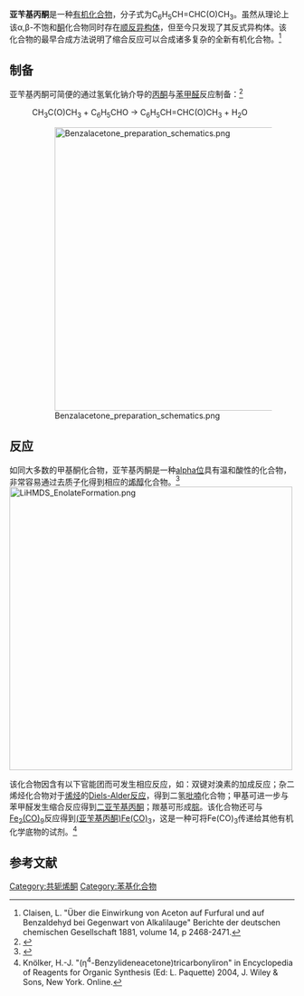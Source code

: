 {{chembox
| Watchedfields = changed
| verifiedrevid = 459955431
|   Name = 亚苄基丙酮
|   ImageFile = Benzylideneacetone-2D-skeletal.png
|   ImageFile1 = Benzylideneacetone-3D-balls.png
|   IUPACName = 4-Phenyl-3-buten-2-one
|   OtherNames = Benzalacetone<br />Benzylideneacetone<br />Methyl styryl ketone<br />Benzylidene acetone
| Section1 = {{Chembox Identifiers
| ChEBI_Ref = {{ebicite|correct|EBI}}
| ChEBI = 217301
| SMILES = CC(=O)/C=C/c1ccccc1
| ChemSpiderID_Ref = {{chemspidercite|correct|chemspider}}
| ChEMBL_Ref = {{ebicite|correct|EBI}}
| ChEMBL = 73639
| ChemSpiderID = 21106584
| InChI = 1/C10H10O/c1-9(11)7-8-10-5-3-2-4-6-10/h2-8H,1H3/b8-7+
| InChIKey = BWHOZHOGCMHOBV-BQYQJAHWBQ
| StdInChI_Ref = {{stdinchicite|correct|chemspider}}
| StdInChI = 1S/C10H10O/c1-9(11)7-8-10-5-3-2-4-6-10/h2-8H,1H3/b8-7+
| StdInChIKey_Ref = {{stdinchicite|correct|chemspider}}
| StdInChIKey = BWHOZHOGCMHOBV-BQYQJAHWSA-N
| CASNo_Ref = {{cascite|correct|CAS}}
| CASNo = 122-57-6
| CASNo1_Ref = {{cascite|correct|??}}
| CASNo1 = 1896-62-4
| CASNo1_Comment = (反式)
| PubChem1 = 637759
| PubChem = 11147801
| PubChem_Comment = (顺式) 
| PubChem1_Comment = (反式) 
| EC_number = 204-555-1
| EC_number_Comment = (反式)
| UNII = 3M64PY48B9
| UNII_Comment = (顺式)
| UNII1 = B03X40BMT5
| UNII1_Comment = (反式)
| RTECS = EN0330000
  }}
| Section2 = {{Chembox Properties
|   Formula = C<sub>10</sub>H<sub>10</sub>O
|   MolarMass = 146.19 g/mol
|   Appearance = 黄白色固体
|   Density = 1.008 g/cm<sup>3</sup>
|   Solubility = 1.3 g/L
|   Solvent = 其他溶剂
|   SolubleOther = 非极性溶剂
|   MeltingPt = 39–42 °C
|   BoilingPt = 260–262 °C
  }}<!--

|-
 -->
| Section3 = {{Chembox Structure
|   CrystalStruct =
|   Dipole =
  }}
| Section7 = {{Chembox Hazards
|   ExternalMSDS =
|   MainHazards = 刺激性
|   FlashPt = 116 °C
|   RPhrases = 36/37/38-43
|   SPhrases = 22-26-36/37
  }}
| Section8 = {{Chembox Related
|   OtherCpds = [[二亚苄基丙酮|二亚苄基丙酮]]<br />[[肉桂醛|肉桂醛]]
  }}
}}

'''亚苄基丙酮'''是一种[[有机化合物|有机化合物]]，分子式为C<sub>6</sub>H<sub>5</sub>CH=CHC(O)CH<sub>3</sub>。虽然从理论上该α,β-不饱和[[酮|酮]]化合物同时存在[[顺反异构|顺反异构体]]，但至今只发现了其反式异构体。该化合物的最早合成方法说明了缩合反应可以合成诸多复杂的全新有机化合物。<ref>Claisen, L. "Über die Einwirkung von Aceton auf Furfural und auf Benzaldehyd bei Gegenwart von Alkalilauge" Berichte der deutschen chemischen Gesellschaft 1881, volume 14, p 2468-2471.</ref>

== 制备 ==
亚苄基丙酮可简便的通过氢氧化钠介导的[[丙酮|丙酮]]与[[苯甲醛|苯甲醛]]反应制备：<ref>{{OrgSynth | author = Drake, N. L.; Allen, Jr. P. | title = Benzalacetone | collvol = 1 | collvolpages = 77 | prep = cv1p0077}}</ref>
:CH<sub>3</sub>C(O)CH<sub>3</sub>  +  C<sub>6</sub>H<sub>5</sub>CHO  →  C<sub>6</sub>H<sub>5</sub>CH=CHC(O)CH<sub>3</sub>  +  H<sub>2</sub>O
:[[File:Benzalacetone_preparation_schematics.png|500px]]

== 反应 ==
如同大多数的甲基酮化合物，亚苄基丙酮是一种[[α-碳原子|alpha位]]具有温和酸性的化合物，非常容易通过去质子化得到相应的[[烯醇|烯醇]]化合物。<ref name=Danheiser1996>{{OrgSynth
    |author=Danheiser, R. L.; Miller, R. F.; Brisbois, R. G. 
    |year=1990
    |title=Detrifluoroacetylative Diazo Group Transfer: (''E'')-1-Diazo-4-phenyl-3-buten-2-one    
    |volume=73
    |pages=134
    |collvol=9
    |collvolpages=197
    |prep=CV9P0197}}</ref>
[[File:LiHMDS_EnolateFormation.png|500px]]

该化合物因含有以下官能团而可发生相应反应，如：双键对溴素的加成反应；杂二烯烃化合物对于[[烯烃|烯烃]]的[[Diels-Alder反应|Diels-Alder反应]]，得到二氢[[吡喃|吡喃]]化合物；甲基可进一步与苯甲醛发生缩合反应得到[[二亚苄基丙酮|二亚苄基丙酮]]；羰基可形成[[腙|腙]]。该化合物还可与[[二茂铁|Fe<sub>2</sub>(CO)<sub>9</sub>]]反应得到[[亚苄基丙酮三羰基铁|(亚苄基丙酮)Fe(CO)<sub>3</sub>]]，这是一种可将Fe(CO)<sub>3</sub>传递给其他有机化学底物的试剂。<ref>Knölker, H.-J. "(η<sup>4</sup>-Benzylideneacetone)tricarbonyliron" in Encyclopedia of Reagents for Organic Synthesis (Ed: L. Paquette) 2004, J. Wiley & Sons, New York. Online{{DOI|10.1002/047084289X.rb058}}.</ref>

== 参考文献 ==
{{reflist}}

[[Category:共轭烯酮|Category:共轭烯酮]]
[[Category:苯基化合物|Category:苯基化合物]]